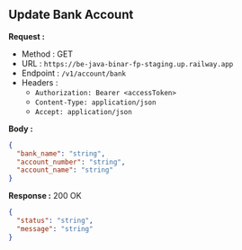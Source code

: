 
## Update Bank Account

**Request :**

- Method : <Badge method="GET">GET</Badge>
- URL : `https://be-java-binar-fp-staging.up.railway.app`
- Endpoint : `/v1/account/bank`
- Headers :
  - `Authorization: Bearer <accessToken>`
  - `Content-Type: application/json`
  - `Accept: application/json`

**Body :**

```json
{
  "bank_name": "string",
  "account_number": "string",
  "account_name": "string"
}
```

**Response :** <Badge outline variant="success">200 OK</Badge>

```json
{
  "status": "string",
  "message": "string"
}
```
